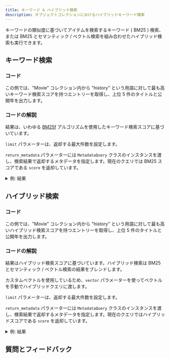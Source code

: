 ```yaml
---
title: キーワード & ハイブリッド検索
description: オブジェクトコレクションにおけるハイブリッドキーワード検索
---
```



キーワードの類似度に基づいてアイテムを検索するキーワード ( BM25 ) 検索、または BM25 とセマンティック / ベクトル検索を組み合わせたハイブリッド検索も実行できます。

## <i class="fa-solid fa-square-chevron-right"></i> キーワード検索

### <i class="fa-solid fa-code"></i> コード

この例では、"Movie" コレクション内から "history" という用語に対して最も高いキーワード検索スコアを持つエントリーを取得し、上位 5 件のタイトルと公開年を出力します。

<FilteredTextBlock
  text={PyCode}
  startMarker="# MetadataBM25Search"
  endMarker="# END MetadataBM25Search"
  language="py"
/>

### <i class="fa-solid fa-chalkboard"></i> コードの解説

結果は、いわゆる [BM25f](https://en.wikipedia.org/wiki/Okapi_BM25) アルゴリズムを使用したキーワード検索スコアに基づいています。

`limit` パラメーターは、返却する最大件数を設定します。

`return_metadata` パラメーターには `MetadataQuery` クラスのインスタンスを渡し、検索結果で返却するメタデータを指定します。現在のクエリでは BM25 スコアである `score` を返却しています。

<details>
  <summary>例: 結果</summary>

```text
American History X 1998
BM25 score: 2.707

A Beautiful Mind 2001
BM25 score: 1.896

Legends of the Fall 1994
BM25 score: 1.663

Hacksaw Ridge 2016
BM25 score: 1.554

Night at the Museum 2006
BM25 score: 1.529
```

</details>


## <i class="fa-solid fa-square-chevron-right"></i> ハイブリッド検索

### <i class="fa-solid fa-code"></i> コード

この例では、"Movie" コレクション内から "history" という用語に対して最も高いハイブリッド検索スコアを持つエントリーを取得し、上位 5 件のタイトルと公開年を出力します。

<FilteredTextBlock
  text={PyCode}
  startMarker="# MetadataHybridSearch"
  endMarker="# END MetadataHybridSearch"
  language="py"
/>

### <i class="fa-solid fa-chalkboard"></i> コードの解説

結果はハイブリッド検索スコアに基づいています。ハイブリッド検索は BM25 とセマンティック / ベクトル検索の結果をブレンドします。

カスタムベクトルを使用しているため、`vector` パラメーターを使ってベクトルを手動でハイブリッドクエリに渡します。

`limit` パラメーターは、返却する最大件数を設定します。

`return_metadata` パラメーターには `MetadataQuery` クラスのインスタンスを渡し、検索結果で返却するメタデータを指定します。現在のクエリではハイブリッドスコアである `score` を返却しています。

<details>
  <summary>例: 結果</summary>

```text
Night at the Museum 2006
Hybrid score: 0.016

The Butterfly Effect 2004
Hybrid score: 0.014

Legends of the Fall 1994
Hybrid score: 0.014

Hidden Figures 2016
Hybrid score: 0.012

A Beautiful Mind 2001
Hybrid score: 0.012
```

</details>


## 質問とフィードバック


<DocsFeedback/>